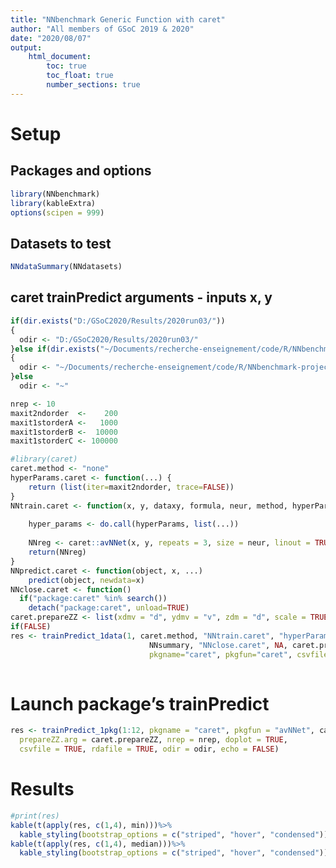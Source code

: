 ```yaml
---
title: "NNbenchmark Generic Function with caret"
author: "All members of GSoC 2019 & 2020"
date: "2020/08/07"
output:
    html_document:
        toc: true
        toc_float: true
        number_sections: true
---
```


# Setup 

## Packages and options
```r
library(NNbenchmark)
library(kableExtra)
options(scipen = 999)
```

## Datasets to test
```r
NNdataSummary(NNdatasets)
```

## caret trainPredict arguments - inputs x, y
```r
if(dir.exists("D:/GSoC2020/Results/2020run03/"))
{  
  odir <- "D:/GSoC2020/Results/2020run03/"
}else if(dir.exists("~/Documents/recherche-enseignement/code/R/NNbenchmark-project/NNtempresult/"))
{  
  odir <- "~/Documents/recherche-enseignement/code/R/NNbenchmark-project/NNtempresult/"
}else
  odir <- "~"

nrep <- 10
maxit2ndorder  <-    200
maxit1storderA <-   1000
maxit1storderB <-  10000
maxit1storderC <- 100000

#library(caret)
caret.method <- "none"
hyperParams.caret <- function(...) {
    return (list(iter=maxit2ndorder, trace=FALSE))
}
NNtrain.caret <- function(x, y, dataxy, formula, neur, method, hyperParams, ...) {
    
    hyper_params <- do.call(hyperParams, list(...))
    
    NNreg <- caret::avNNet(x, y, repeats = 3, size = neur, linout = TRUE, trace=hyper_params$trace, bag = TRUE)
    return(NNreg)
}
NNpredict.caret <- function(object, x, ...)
    predict(object, newdata=x)
NNclose.caret <- function()
  if("package:caret" %in% search())
    detach("package:caret", unload=TRUE)
caret.prepareZZ <- list(xdmv = "d", ydmv = "v", zdm = "d", scale = TRUE)
if(FALSE)
res <- trainPredict_1data(1, caret.method, "NNtrain.caret", "hyperParams.caret", "NNpredict.caret", 
                               NNsummary, "NNclose.caret", NA, caret.prepareZZ, nrep=5, echo=TRUE, doplot=FALSE,
                               pkgname="caret", pkgfun="caret", csvfile=TRUE, rdafile=TRUE, odir=odir)
    
```


# Launch package's trainPredict

```r
res <- trainPredict_1pkg(1:12, pkgname = "caret", pkgfun = "avNNet", caret.method,
  prepareZZ.arg = caret.prepareZZ, nrep = nrep, doplot = TRUE,
  csvfile = TRUE, rdafile = TRUE, odir = odir, echo = FALSE)

```

# Results

```r
#print(res)
kable(t(apply(res, c(1,4), min)))%>%
  kable_styling(bootstrap_options = c("striped", "hover", "condensed"))
kable(t(apply(res, c(1,4), median)))%>%
  kable_styling(bootstrap_options = c("striped", "hover", "condensed"))
```

